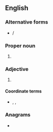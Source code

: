 {{also|wia}}
==English==

===Alternative forms===
* {{sense|[[wounded-in-action]]}} {{l|en|W.I.A.}} / {{l|en|W. I. A.}}

===Proper noun===
{{head|en|proper noun}}

# {{lb|en|computing}} {{init of|en|{{w|Windows Image Acquisition}}}}

===Adjective===
{{en-adj|-}}

# {{lb|en|military|_|fiction}} {{initialism of|en|[[wounded]]-[[in]]-[[action]]}}

====Coordinate terms====
* {{sense|[[wounded in action]]}} {{l|en|KIA|gloss=killed in action}} , {{l|en|MIA|gloss=missing in action}} , {{l|en|LIA|gloss=lost in action}}

===Anagrams===
* {{anagrams|en|a=aiw|IAW|WAI|wai}}